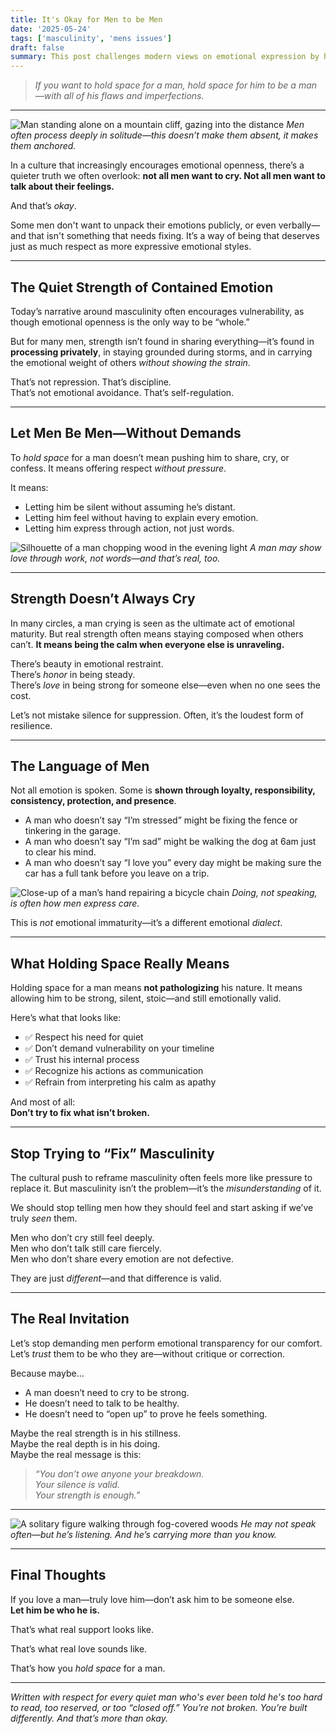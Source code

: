 ```yaml
---
title: It's Okay for Men to be Men
date: '2025-05-24'
tags: ['masculinity', 'mens issues']
draft: false
summary: This post challenges modern views on emotional expression by honoring the quiet strength many men embody. It affirms that men don’t need to cry or be outwardly vulnerable to be whole—and that true support means respecting their way of processing, even in silence.
---
```


> _*If you want to hold space for a man, hold space for him to be a man—with all of his flaws and imperfections.*_

---

![Man standing alone on a mountain cliff, gazing into the distance](/static/images/blog/20250524-holding-space-for-men/man-on-cliff.png)
_Men often process deeply in solitude—this doesn’t make them absent, it makes them anchored._

In a culture that increasingly encourages emotional openness, there’s a quieter truth we often overlook: **not all men want to cry. Not all men want to talk about their feelings.**

And that’s _okay_.

Some men don't want to unpack their emotions publicly, or even verbally—and that isn't something that needs fixing. It’s a way of being that deserves just as much respect as more expressive emotional styles.

---

## The Quiet Strength of Contained Emotion

Today’s narrative around masculinity often encourages vulnerability, as though emotional openness is the only way to be “whole.”

But for many men, strength isn’t found in sharing everything—it’s found in **processing privately**, in staying grounded during storms, and in carrying the emotional weight of others _without showing the strain_.

That’s not repression. That’s discipline.  
That’s not emotional avoidance. That’s self-regulation.

---

## Let Men Be Men—Without Demands

To _hold space_ for a man doesn’t mean pushing him to share, cry, or confess. It means offering respect _without pressure_.

It means:

- Letting him be silent without assuming he’s distant.
- Letting him feel without having to explain every emotion.
- Letting him express through action, not just words.

![Silhouette of a man chopping wood in the evening light](/static/images/blog/20250524-holding-space-for-men/man-chopping-wood)
_A man may show love through work, not words—and that’s real, too._

---

## Strength Doesn’t Always Cry

In many circles, a man crying is seen as the ultimate act of emotional maturity. But real strength often means staying composed when others can’t. **It means being the calm when everyone else is unraveling.**

There’s beauty in emotional restraint.  
There’s _honor_ in being steady.  
There’s _love_ in being strong for someone else—even when no one sees the cost.

Let’s not mistake silence for suppression. Often, it’s the loudest form of resilience.

---

## The Language of Men

Not all emotion is spoken. Some is **shown through loyalty, responsibility, consistency, protection, and presence**.

- A man who doesn’t say “I’m stressed” might be fixing the fence or tinkering in the garage.
- A man who doesn’t say “I’m sad” might be walking the dog at 6am just to clear his mind.
- A man who doesn’t say “I love you” every day might be making sure the car has a full tank before you leave on a trip.

![Close-up of a man’s hand repairing a bicycle chain](/static/images/blog/20250524-holding-space-for-men/mechanic)
_Doing, not speaking, is often how men express care._

This is _not_ emotional immaturity—it’s a different emotional _dialect_.

---

## What Holding Space Really Means

Holding space for a man means **not pathologizing** his nature. It means allowing him to be strong, silent, stoic—and still emotionally valid.

Here’s what that looks like:

- ✅ Respect his need for quiet
- ✅ Don’t demand vulnerability on your timeline
- ✅ Trust his internal process
- ✅ Recognize his actions as communication
- ✅ Refrain from interpreting his calm as apathy

And most of all:  
**Don’t try to fix what isn’t broken.**

---

## Stop Trying to “Fix” Masculinity

The cultural push to reframe masculinity often feels more like pressure to replace it. But masculinity isn’t the problem—it’s the _misunderstanding_ of it.

We should stop telling men how they should feel and start asking if we’ve truly _seen_ them.

Men who don’t cry still feel deeply.  
Men who don’t talk still care fiercely.  
Men who don’t share every emotion are not defective.

They are just _different_—and that difference is valid.

---

## The Real Invitation

Let’s stop demanding men perform emotional transparency for our comfort.  
Let’s _trust_ them to be who they are—without critique or correction.

Because maybe...

- A man doesn’t need to cry to be strong.
- He doesn’t need to talk to be healthy.
- He doesn’t need to “open up” to prove he feels something.

Maybe the real strength is in his stillness.  
Maybe the real depth is in his doing.  
Maybe the real message is this:

> _“You don’t owe anyone your breakdown.  
> Your silence is valid.  
> Your strength is enough.”_

---

![A solitary figure walking through fog-covered woods](/static/images/blog/20250524-holding-space-for-men/woods)
_He may not speak often—but he’s listening. And he’s carrying more than you know._

---

## Final Thoughts

If you love a man—truly love him—don’t ask him to be someone else.  
**Let him be who he is.**

That’s what real support looks like.

That’s what real love sounds like.

That’s how you _hold space_ for a man.

---

_Written with respect for every quiet man who's ever been told he's too hard to read, too reserved, or too “closed off.” You’re not broken. You’re built differently. And that’s more than okay._
